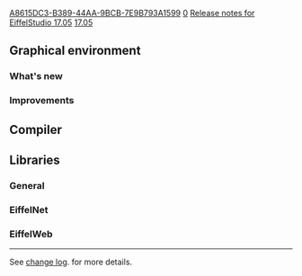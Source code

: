 [[Property:uuid|A8615DC3-B389-44AA-9BCB-7E9B793A1599]]
[[Property:weight|0]]
[[Property:title|Release notes for EiffelStudio 17.05]]
[[Property:link_title|17.05]]
==Graphical environment==
===What's new===

===Improvements===

==Compiler==

==Libraries==
===General===

===EiffelNet===

===EiffelWeb===

----

See [https://dev.eiffel.com/EiffelStudio_17.05_Releases change log]. for more details.